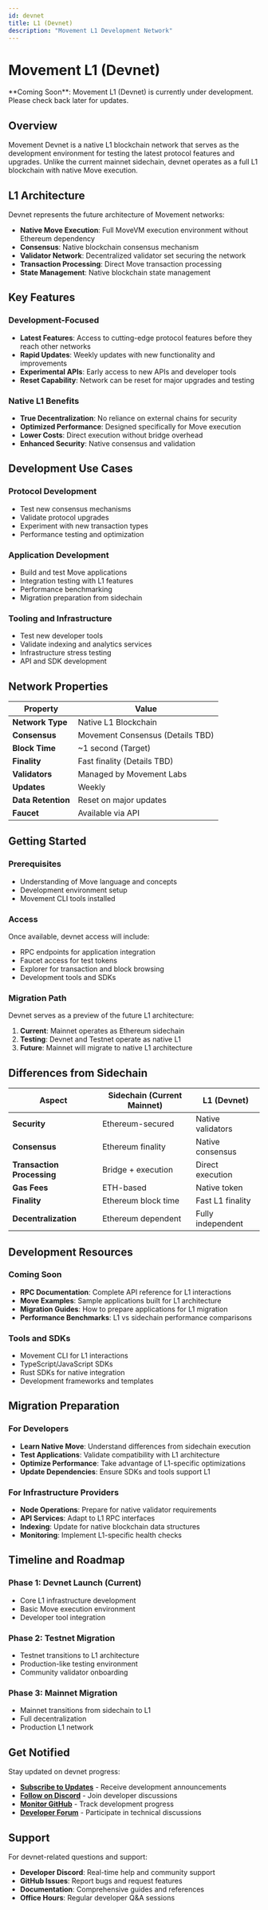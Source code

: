 ```yaml
---
id: devnet
title: L1 (Devnet)
description: "Movement L1 Development Network"
---
```



# Movement L1 (Devnet)

<Callout type="info">
**Coming Soon**: Movement L1 (Devnet) is currently under development. Please check back later for updates.
</Callout>

## Overview

Movement Devnet is a native L1 blockchain network that serves as the development environment for testing the latest protocol features and upgrades. Unlike the current mainnet sidechain, devnet operates as a full L1 blockchain with native Move execution.

## L1 Architecture

Devnet represents the future architecture of Movement networks:

- **Native Move Execution**: Full MoveVM execution environment without Ethereum dependency
- **Consensus**: Native blockchain consensus mechanism
- **Validator Network**: Decentralized validator set securing the network
- **Transaction Processing**: Direct Move transaction processing
- **State Management**: Native blockchain state management

## Key Features

### Development-Focused
- **Latest Features**: Access to cutting-edge protocol features before they reach other networks
- **Rapid Updates**: Weekly updates with new functionality and improvements
- **Experimental APIs**: Early access to new APIs and developer tools
- **Reset Capability**: Network can be reset for major upgrades and testing

### Native L1 Benefits
- **True Decentralization**: No reliance on external chains for security
- **Optimized Performance**: Designed specifically for Move execution
- **Lower Costs**: Direct execution without bridge overhead
- **Enhanced Security**: Native consensus and validation

## Development Use Cases

### Protocol Development
- Test new consensus mechanisms
- Validate protocol upgrades
- Experiment with new transaction types
- Performance testing and optimization

### Application Development
- Build and test Move applications
- Integration testing with L1 features
- Performance benchmarking
- Migration preparation from sidechain

### Tooling and Infrastructure
- Test new developer tools
- Validate indexing and analytics services
- Infrastructure stress testing
- API and SDK development

## Network Properties

| Property | Value |
|----------|-------|
| **Network Type** | Native L1 Blockchain |
| **Consensus** | Movement Consensus (Details TBD) |
| **Block Time** | ~1 second (Target) |
| **Finality** | Fast finality (Details TBD) |
| **Validators** | Managed by Movement Labs |
| **Updates** | Weekly |
| **Data Retention** | Reset on major updates |
| **Faucet** | Available via API |

## Getting Started

### Prerequisites
- Understanding of Move language and concepts
- Development environment setup
- Movement CLI tools installed

### Access
Once available, devnet access will include:
- RPC endpoints for application integration
- Faucet access for test tokens
- Explorer for transaction and block browsing
- Development tools and SDKs

### Migration Path
Devnet serves as a preview of the future L1 architecture:

1. **Current**: Mainnet operates as Ethereum sidechain
2. **Testing**: Devnet and Testnet operate as native L1
3. **Future**: Mainnet will migrate to native L1 architecture

## Differences from Sidechain

| Aspect | Sidechain (Current Mainnet) | L1 (Devnet) |
|--------|----------------------------|-------------|
| **Security** | Ethereum-secured | Native validators |
| **Consensus** | Ethereum finality | Native consensus |
| **Transaction Processing** | Bridge + execution | Direct execution |
| **Gas Fees** | ETH-based | Native token |
| **Finality** | Ethereum block time | Fast L1 finality |
| **Decentralization** | Ethereum dependent | Fully independent |

## Development Resources

### Coming Soon
- **RPC Documentation**: Complete API reference for L1 interactions
- **Move Examples**: Sample applications built for L1 architecture
- **Migration Guides**: How to prepare applications for L1 migration
- **Performance Benchmarks**: L1 vs sidechain performance comparisons

### Tools and SDKs
- Movement CLI for L1 interactions
- TypeScript/JavaScript SDKs
- Rust SDKs for native integration
- Development frameworks and templates

## Migration Preparation

### For Developers
- **Learn Native Move**: Understand differences from sidechain execution
- **Test Applications**: Validate compatibility with L1 architecture
- **Optimize Performance**: Take advantage of L1-specific optimizations
- **Update Dependencies**: Ensure SDKs and tools support L1

### For Infrastructure Providers
- **Node Operations**: Prepare for native validator requirements
- **API Services**: Adapt to L1 RPC interfaces
- **Indexing**: Update for native blockchain data structures
- **Monitoring**: Implement L1-specific health checks

## Timeline and Roadmap

### Phase 1: Devnet Launch (Current)
- Core L1 infrastructure development
- Basic Move execution environment
- Developer tool integration

### Phase 2: Testnet Migration
- Testnet transitions to L1 architecture
- Production-like testing environment
- Community validator onboarding

### Phase 3: Mainnet Migration
- Mainnet transitions from sidechain to L1
- Full decentralization
- Production L1 network

## Get Notified

Stay updated on devnet progress:
- **[Subscribe to Updates](https://movementnetwork.xyz/newsletter)** - Receive development announcements
- **[Follow on Discord](https://discord.gg/movementlabsxyz)** - Join developer discussions
- **[Monitor GitHub](https://github.com/movementlabsxyz/movement)** - Track development progress
- **[Developer Forum](https://forum.movementnetwork.xyz)** - Participate in technical discussions

## Support

For devnet-related questions and support:
- **Developer Discord**: Real-time help and community support
- **GitHub Issues**: Report bugs and request features
- **Documentation**: Comprehensive guides and references
- **Office Hours**: Regular developer Q&A sessions
